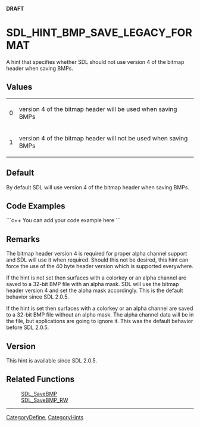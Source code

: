 <span color="red">'''DRAFT'''</span>

<!-- #*^*^*^*^*See http://wiki.libsdl.org/moin.cgi/SGEnumerations for details on editing this page*^*^*^*^* -->


= SDL_HINT_BMP_SAVE_LEGACY_FORMAT =
A hint that specifies whether SDL should not use version 4 of the bitmap header when saving BMPs.




== Values ==
{|
|0
|version 4 of the bitmap header will be used when saving BMPs
|-
|1
|version 4 of the bitmap header will not be used when saving BMPs
|}


== Default ==
By default SDL will use version 4 of the bitmap header when saving BMPs.


== Code Examples ==
```c++
You can add your code example here
```

<!-- #Leave this section as-is unless you have a code example to put in.  In that case, replace You can add your code example here with your code example following the Style Guide instructions.  Leave the rest of the markup alone and delete this comment. -->


== Remarks ==
The bitmap header version 4 is required for proper alpha channel support and SDL will use it when required.  Should this not be desired, this hint can force the use of the 40 byte header version which is supported everywhere.

If the hint is not set then surfaces with a colorkey or an alpha channel are saved to a 32-bit BMP file with an alpha mask.  SDL will use the bitmap header version 4 and set the alpha mask accordingly.  This is the default behavior since SDL 2.0.5.

If the hint is set then surfaces with a colorkey or an alpha channel are saved to a 32-bit BMP file without an alpha mask.  The alpha channel data will be in the file, but applications are going to ignore it.  This was the default behavior before SDL 2.0.5.


== Version ==
This hint is available since SDL 2.0.5.


== Related Functions ==
:[[SDL_SaveBMP]]
:[[SDL_SaveBMP_RW]]
<!-- #Remove this section if empty -->

----
[[CategoryDefine]], [[CategoryHints]]
<!-- #See the Style Guide for instructions on editing the footer. -->
